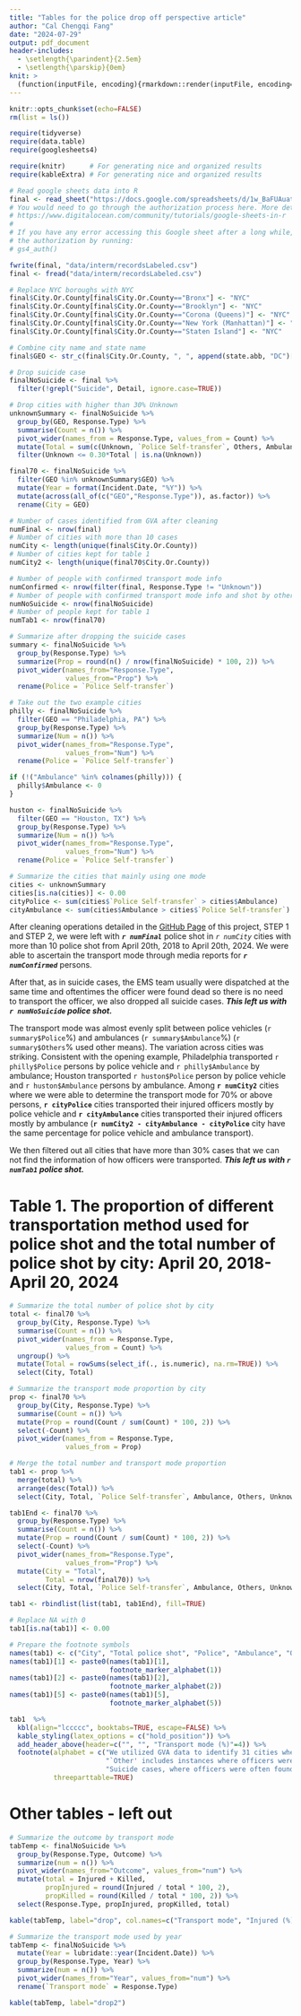 ```yaml
---
title: "Tables for the police drop off perspective article"
author: "Cal Chengqi Fang"
date: "2024-07-29"
output: pdf_document
header-includes:
  - \setlength{\parindent}{2.5em}
  - \setlength{\parskip}{0em}
knit: >
  (function(inputFile, encoding){rmarkdown::render(inputFile, encoding=encoding, output_file="results/analysisResults.pdf")}) 
---
```


```r
knitr::opts_chunk$set(echo=FALSE)
rm(list = ls())

require(tidyverse)
require(data.table)
require(googlesheets4)

require(knitr)      # For generating nice and organized results
require(kableExtra) # For generating nice and organized results
```

```r
# Read google sheets data into R
final <- read_sheet("https://docs.google.com/spreadsheets/d/1w_BaFUAuatmUQBt3qtRBzhm9tTDV4B9lRjTGTq79bAg")
# You would need to go through the authorization process here. More details can be found here:
# https://www.digitalocean.com/community/tutorials/google-sheets-in-r
#
# If you have any error accessing this Google sheet after a long while, please consider redo
# the authorization by running:
# gs4_auth()

fwrite(final, "data/interm/recordsLabeled.csv")
final <- fread("data/interm/recordsLabeled.csv")

# Replace NYC boroughs with NYC
final$City.Or.County[final$City.Or.County=="Bronx"] <- "NYC"
final$City.Or.County[final$City.Or.County=="Brooklyn"] <- "NYC"
final$City.Or.County[final$City.Or.County=="Corona (Queens)"] <- "NYC"
final$City.Or.County[final$City.Or.County=="New York (Manhattan)"] <- "NYC"
final$City.Or.County[final$City.Or.County=="Staten Island"] <- "NYC"

# Combine city name and state name
final$GEO <- str_c(final$City.Or.County, ", ", append(state.abb, "DC")[match(final$State, append(state.name, "District of Columbia"))])

# Drop suicide case
finalNoSuicide <- final %>% 
  filter(!grepl("Suicide", Detail, ignore.case=TRUE))

# Drop cities with higher than 30% Unknown
unknownSummary <- finalNoSuicide %>% 
  group_by(GEO, Response.Type) %>% 
  summarise(Count = n()) %>%
  pivot_wider(names_from = Response.Type, values_from = Count) %>% 
  mutate(Total = sum(c(Unknown, `Police Self-transfer`, Others, Ambulance), na.rm=TRUE)) %>% 
  filter(Unknown <= 0.30*Total | is.na(Unknown))

final70 <- finalNoSuicide %>% 
  filter(GEO %in% unknownSummary$GEO) %>% 
  mutate(Year = format(Incident.Date, "%Y")) %>% 
  mutate(across(all_of(c("GEO","Response.Type")), as.factor)) %>% 
  rename(City = GEO)
```

```r
# Number of cases identified from GVA after cleaning
numFinal <- nrow(final)
# Number of cities with more than 10 cases
numCity <- length(unique(final$City.Or.County))
# Number of cities kept for table 1
numCity2 <- length(unique(final70$City.Or.County))

# Number of people with confirmed transport mode info
numConfirmed <- nrow(filter(final, Response.Type != "Unknown"))
# Number of people with confirmed transport mode info and shot by other people
numNoSuicide <- nrow(finalNoSuicide)
# Number of people kept for table 1
numTab1 <- nrow(final70)

# Summarize after dropping the suicide cases
summary <- finalNoSuicide %>% 
  group_by(Response.Type) %>% 
  summarize(Prop = round(n() / nrow(finalNoSuicide) * 100, 2)) %>% 
  pivot_wider(names_from="Response.Type",
              values_from="Prop") %>% 
  rename(Police = `Police Self-transfer`)

# Take out the two example cities
philly <- finalNoSuicide %>% 
  filter(GEO == "Philadelphia, PA") %>% 
  group_by(Response.Type) %>% 
  summarize(Num = n()) %>% 
  pivot_wider(names_from="Response.Type",
              values_from="Num") %>% 
  rename(Police = `Police Self-transfer`)

if (!("Ambulance" %in% colnames(philly))) {
  philly$Ambulance <- 0
}

huston <- finalNoSuicide %>% 
  filter(GEO == "Houston, TX") %>% 
  group_by(Response.Type) %>% 
  summarize(Num = n()) %>% 
  pivot_wider(names_from="Response.Type",
              values_from="Num") %>% 
  rename(Police = `Police Self-transfer`)

# Summarize the cities that mainly using one mode
cities <- unknownSummary
cities[is.na(cities)] <- 0.00
cityPolice <- sum(cities$`Police Self-transfer` > cities$Ambulance)
cityAmbulance <- sum(cities$Ambulance > cities$`Police Self-transfer`)
```
After cleaning operations detailed in the [GitHub Page](https://github.com/Cal-Fang/homeboydropoff) of this project, STEP 1 and STEP 2, we were left with ***`r numFinal`*** police shot in *`r numCity`* cities with more than 10 police shot from April 20th, 2018 to April 20th, 2024. We were able to ascertain the transport mode through media reports for ***`r numConfirmed`*** persons. 

After that, as in suicide cases, the EMS team usually were dispatched at the same time and oftentimes the officer were found dead so there is no need to transport the officer, we also dropped all suicide cases. ***This left us with `r numNoSuicide` police shot.***       

The transport mode was almost evenly split between police vehicles (`r summary$Police`%) and ambulances (`r summary$Ambulance`%) (`r summary$Others`% used other means). The variation across cities was striking. Consistent with the opening example, Philadelphia transported `r philly$Police` persons by police vehicle and `r philly$Ambulance` by ambulance; Houston transported `r huston$Police` person by police vehicle and `r huston$Ambulance` persons by ambulance. Among **`r numCity2`** cities where we were able to determine the transport mode for 70% or above persons, **`r cityPolice`** cities transported their injured officers mostly by police vehicle and **`r cityAmbulance`** cities transported their injured officers mostly by ambulance (**`r numCity2 - cityAmbulance - cityPolice`** city have the same percentage for police vehicle and ambulance transport).

We then filtered out all cities that have more than 30% cases that we can not find the information of how officers were transported. ***This left us with `r numTab1` police shot.*** 

\newpage
# Table 1. The proportion of different transportation method used for police shot and the total number of police shot by city: April 20, 2018-April 20, 2024
```r
# Summarize the total number of police shot by city
total <- final70 %>% 
  group_by(City, Response.Type) %>% 
  summarise(Count = n()) %>% 
  pivot_wider(names_from = Response.Type,
              values_from = Count) %>% 
  ungroup() %>% 
  mutate(Total = rowSums(select_if(., is.numeric), na.rm=TRUE)) %>% 
  select(City, Total)

# Summarize the transport mode proportion by city
prop <- final70 %>% 
  group_by(City, Response.Type) %>% 
  summarise(Count = n()) %>% 
  mutate(Prop = round(Count / sum(Count) * 100, 2)) %>% 
  select(-Count) %>% 
  pivot_wider(names_from = Response.Type,
              values_from = Prop)

# Merge the total number and transport mode proportion
tab1 <- prop %>% 
  merge(total) %>% 
  arrange(desc(Total)) %>% 
  select(City, Total, `Police Self-transfer`, Ambulance, Others, Unknown)

tab1End <- final70 %>% 
  group_by(Response.Type) %>% 
  summarise(Count = n()) %>% 
  mutate(Prop = round(Count / sum(Count) * 100, 2)) %>% 
  select(-Count) %>% 
  pivot_wider(names_from="Response.Type",
              values_from="Prop") %>% 
  mutate(City = "Total", 
         Total = nrow(final70)) %>% 
  select(City, Total, `Police Self-transfer`, Ambulance, Others, Unknown)

tab1 <- rbindlist(list(tab1, tab1End), fill=TRUE)

# Replace NA with 0
tab1[is.na(tab1)] <- 0.00

# Prepare the footnote symbols
names(tab1) <- c("City", "Total police shot", "Police", "Ambulance", "Other", "Could not be determined")
names(tab1)[1] <- paste0(names(tab1)[1], 
                         footnote_marker_alphabet(1))
names(tab1)[2] <- paste0(names(tab1)[2], 
                         footnote_marker_alphabet(2))
names(tab1)[5] <- paste0(names(tab1)[5], 
                         footnote_marker_alphabet(5))
```

```r
tab1  %>% 
  kbl(align="lccccc", booktabs=TRUE, escape=FALSE) %>% 
  kable_styling(latex_options = c("hold_position")) %>%
  add_header_above(header=c("", "", "Transport mode (%)"=4)) %>% 
  footnote(alphabet = c("We utilized GVA data to identify 31 cities where more than 10 police officers were shot between April 20th, 2018 and April 20th, 2024. Subsequently, one analyst conducted extensive media research—reviewing news reports, police press releases, and videos—to ascertain how these officers were transported to medical facilities. All cases initially marked as `police', `ambulance', or `other' were cross-checked by an additional analyst. Cases marked as `could not be determined' in cities that we can find the information of how officers were transported for 30% or above persons were also cross-checked. Any discrepancies were resolved through discussion or referred to a third analyst for adjudication.",
                        "`Other' includes instances where officers were transported by air ambulance, deemed not requiring hospital transport, or involved in incidents like suicide.",
                        "Suicide cases, where officers were often found deceased with no transport needed, were excluded. We kept all cities that we can find the information of how officers were transported for 30% or above persons."),
           threeparttable=TRUE)
```

\newpage
# Other tables - left out
```r
# Summarize the outcome by transport mode
tabTemp <- finalNoSuicide %>% 
  group_by(Response.Type, Outcome) %>% 
  summarize(num = n()) %>% 
  pivot_wider(names_from="Outcome", values_from="num") %>% 
  mutate(total = Injured + Killed, 
         propInjured = round(Injured / total * 100, 2),
         propKilled = round(Killed / total * 100, 2)) %>% 
  select(Response.Type, propInjured, propKilled, total)

kable(tabTemp, label="drop", col.names=c("Transport mode", "Injured (%)", "Killed (%)", "Total shot"))
```

```r
# Summarize the transport mode used by year
tabTemp <- finalNoSuicide %>% 
  mutate(Year = lubridate::year(Incident.Date)) %>% 
  group_by(Response.Type, Year) %>% 
  summarize(num = n()) %>% 
  pivot_wider(names_from="Year", values_from="num") %>% 
  rename(`Transport mode` = Response.Type)

kable(tabTemp, label="drop2")
```


